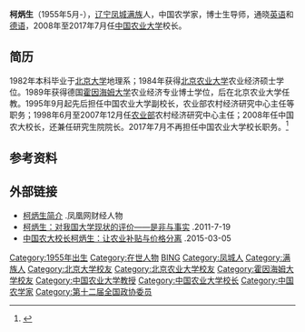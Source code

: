 '''柯炳生'''（1955年5月-），[[辽宁|辽宁]][[凤城|凤城]][[满族|满族]]人，中国农学家，博士生导师，通晓[[英语|英语]]和[[德语|德语]]，2008年至2017年7月任[[中国农业大学|中国农业大学]]校长。

== 简历 ==
1982年本科毕业于[[北京大学|北京大学]]地理系；1984年获得[[北京农业大学|北京农业大学]]农业经济硕士学位。1989年获得德国[[霍因海姆大学|霍因海姆大学]]农业经济专业博士学位，后在北京农业大学任教。1995年9月起先后担任中国农业大学副校长，农业部农村经济研究中心主任等职务；1998年6月至2007年12月任[[农业部|农业部]]农村经济研究中心主任；2008年任中国农大校长，还兼任研究生院院长。2017年7月不再担任中国农业大学校长职务。<ref >{{cite web |url=http://edu.people.com.cn/n/2014/0605/c1053-25109014.html |language= |title=国务院任免一批大学校长 厦大校长朱崇实三连任 |publisher=人民网-教育频道 |date=2014年6月5日 |accessdate= |archive-date=2015年6月9日 |archive-url=https://web.archive.org/web/20150609165754/http://edu.people.com.cn/n/2014/0605/c1053-25109014.html |dead-url=no }}</ref>

== 参考资料 ==
{{reflist}}

== 外部链接 ==
*[http://finance.ifeng.com/people/detail/economist/kebingsheng.shtml 柯炳生简介] {{Wayback|url=http://finance.ifeng.com/people/detail/economist/kebingsheng.shtml |date=20150501181238 }}.凤凰网财经人物
*[http://news.sciencenet.cn/htmlnews/2011/7/249700.shtm?id=249700 柯炳生：对我国大学现状的评价——是非与事实] {{Wayback|url=http://news.sciencenet.cn/htmlnews/2011/7/249700.shtm?id=249700 |date=20190614031318 }}.2011-7-19
*[http://news.youth.cn/gn/201503/t20150305_6504192.htm 中国农大校长柯炳生：让农业补贴与价格分离] {{Wayback|url=http://news.youth.cn/gn/201503/t20150305_6504192.htm |date=20150610030712 }}.2015-03-05

{{DEFAULTSORT:KE柯}}
[[Category:1955年出生|Category:1955年出生]]
[[Category:在世人物|Category:在世人物]]
[[Category:柯姓|BING]]
[[Category:凤城人|Category:凤城人]]
[[Category:满族人|Category:满族人]]
[[Category:北京大学校友|Category:北京大学校友]]
[[Category:北京农业大学校友|Category:北京农业大学校友]]
[[Category:霍因海姆大学校友|Category:霍因海姆大学校友]]
[[Category:中国农业大学教授|Category:中国农业大学教授]]
[[Category:中国农业大学校长|Category:中国农业大学校长]]
[[Category:中国农学家|Category:中国农学家]]
[[Category:第十二届全国政协委员|Category:第十二届全国政协委员]]